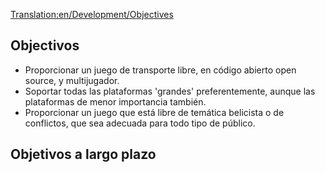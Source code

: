 [[Translation:en/Development/Objectives]]

==Objectivos==
* Proporcionar un juego de transporte libre, en código abierto open source, y multijugador.
* Soportar todas las plataformas 'grandes' preferentemente, aunque las plataformas de menor importancia también.
* Proporcionar un juego que está libre de temática belicista o de conflictos, que sea adecuada para todo tipo de público.

==Objetivos a largo plazo==

{{es/Esbozo}}